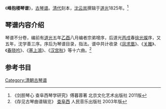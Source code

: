 《'''峰抱楼琴谱'''》，[[古琴谱|古琴谱]]。[[清代|清代]]刻本，[[沈云岚|沈云岚]]撰辑于[[道光|道光]]1825年。<ref>《剑胆琴心 查阜西琴学研究》傅暮蓉著 北京文化艺术出版社 2011版</ref>

==琴谱内容介绍==

琴谱不分卷，编前有[[道光|道光]]五年[[乙酉|乙酉]]八月编者宗弟增序，后道光[[丙戌|丙戌]]春[[徐光燦|徐光燦]]序，又五年，沈学善三序。序后为琴谱目录，指法。谱中共计收录《[[凤求凰|凤求凰]]》、《[[关雎_(古琴曲)|关雎]]》、《[[春晓吟|春晓吟]]》、《[[塞上鴻|塞上鴻]]》、《[[汉宫秋|汉宫秋]]》等十六曲。<ref>《存见古琴曲谱辑览》 [[查阜西|查阜西]] 人民音乐出版社 2003年版</ref>

==参考书目==
{{reflist}}
[[Category:清朝古琴谱|Category:清朝古琴谱]]
